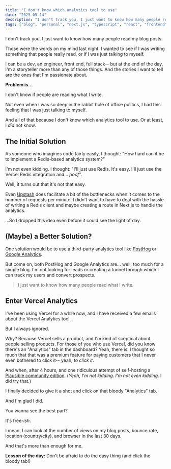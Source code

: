 ```yaml
---
title: "I don't know which analytics tool to use"
date: "2025-05-14"
description: "I don't track you, I just want to know how many people read my blog posts."
tags: ["blog", "personal", "next.js", "typescript", "react", "frontend", "software engineer", "tailwindcss", "tailwind", "utility-first", "css", "vercel", "analytics", "vercel-analytics"]
---
```


I don't track you, I just want to know how many people read my blog posts.

Those were the words on my mind last night. I wanted to see if I was writing something that people really read, or if I was just talking to myself.

I can be a dev, an engineer, front end, full stack-- but at the end of the day, I'm a storyteller more than any of those things. And the stories I want to tell are the ones that I'm passionate about.

**Problem is...**

I don't know if people are reading what I write.

Not even when I was so deep in the rabbit hole of office politics, I had this feeling that I was just talking to myself.

And all of that because I don't know which analytics tool to use. Or at least, I _did_ not know.

## The Initial Solution

As someone who imagines code fairly easily, I thought: "How hard can it be to implement a Redis-based analytics system?"

I'm not even kidding. I thought: "I'll just use Redis. It's easy. I'll just use the Vercel Redis integration and... _poof_".

Well, it turns out that it's not that easy.

Even [Upstash](https://upstash.com/) does facilitate a bit of the bottlenecks when it comes to the number of requests per minute,
I didn't want to have to deal with the hassle of writing a Redis client and maybe creating a route in Next.js to handle the analytics.

...So I dropped this idea even before it could see the light of day.

## (Maybe) a Better Solution?

One solution would be to use a third-party analytics tool like [PostHog](https://posthog.com/) or [Google Analytics](https://analytics.google.com/).

But come on, both PostHog and Google Analytics are... well, too much for a simple blog. I'm not looking for leads or creating a tunnel through which I can track my users and convert prospects.

> I just want to know how many people read what I write.

## Enter Vercel Analytics

I've been using Vercel for a while now, and I have received a few emails about the Vercel Analytics tool.

But I always ignored.

Why? Because Vercel sells a product, and I'm kind of sceptical about people selling products. For those of you who use Vercel, did you know there's an "Analytics" tab in the dashboard? Yeah, there is. I thought so much that that was a premium feature for paying customers that I never even bothered to click it-- yeah, _to click it_.

And when, after 4 hours, and one ridiculous attempt of self-hosting a [Plausible community edition](http://plausible.io/open-source-website-analytics).
(_Yeah, I'm not kidding. I'm not even kidding._ I did try that.)

I finally decided to give it a shot and click on that bloody "Analytics" tab.

And I'm glad I did.

You wanna see the best part?

It's free-_ish_.

I mean, I can look at the number of views on my blog posts, bounce rate, location (country/city), and browser in the last 30 days.

And that's more than enough for me.

**Lesson of the day:** Don't be afraid to do the easy thing (and click the bloody tab!)